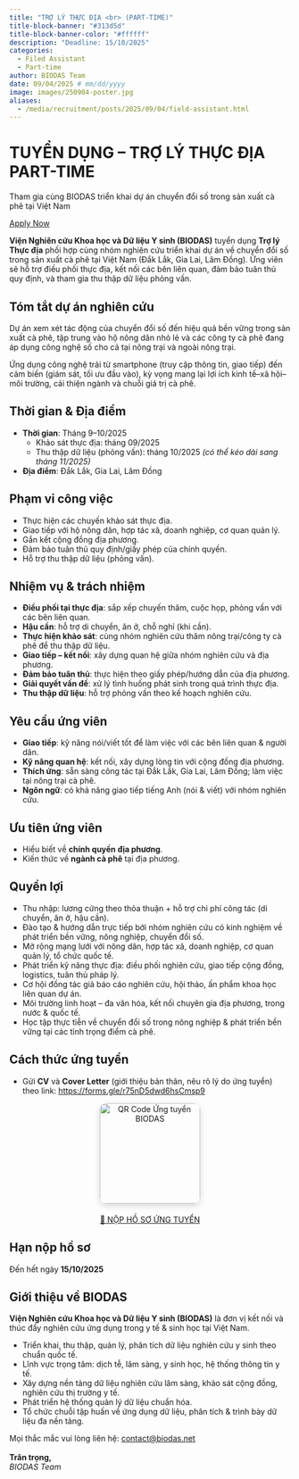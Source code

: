 ```yaml
---
title: "TRỢ LÝ THỰC ĐỊA <br> (PART-TIME)"
title-block-banner: "#313d5d"
title-block-banner-color: "#ffffff"
description: "Deadline: 15/10/2025"
categories:
  - Filed Assistant
  - Part-time
author: BIODAS Team
date: 09/04/2025 # mm/dd/yyyy
image: images/250904-poster.jpg
aliases: 
  - /media/recruitment/posts/2025/09/04/field-assistant.html
---
```




```{=html}
<!-- Gắn file CSS -->
<link rel="stylesheet" href="section-recruitment-template.css">

<body class="section-recruitment-template">

  <!-- HERO -->
  <div class="hero">
    <h1>TUYỂN DỤNG – TRỢ LÝ THỰC ĐỊA PART-TIME</h1>
    <p>Tham gia cùng BIODAS triển khai dự án chuyển đổi số trong sản xuất cà phê tại Việt Nam</p>
    <a href="#apply" class="btn-action glow">Apply Now</a>
  </div>

  <!-- MAIN -->
  <div class="layout">

    <!-- Giới thiệu -->
    <section class="slide-left">
      <p><strong>Viện Nghiên cứu Khoa học và Dữ liệu Y sinh (BIODAS)</strong> tuyển dụng <strong>Trợ lý Thực địa</strong> phối hợp cùng nhóm nghiên cứu triển khai dự án về chuyển đổi số trong sản xuất cà phê tại Việt Nam (Đắk Lắk, Gia Lai, Lâm Đồng). Ứng viên sẽ hỗ trợ điều phối thực địa, kết nối các bên liên quan, đảm bảo tuân thủ quy định, và tham gia thu thập dữ liệu phỏng vấn.</p>
    </section>

    <!-- Tóm tắt dự án -->
    <section class="slide-right">
      <h2>Tóm tắt dự án nghiên cứu</h2>
      <div class="callout callout-note">
        <p>Dự án xem xét tác động của chuyển đổi số đến hiệu quả bền vững trong sản xuất cà phê, tập trung vào hộ nông dân nhỏ lẻ và các công ty cà phê đang áp dụng công nghệ số cho cả tại nông trại và ngoài nông trại.</p>
        <p>Ứng dụng công nghệ trải từ smartphone (truy cập thông tin, giao tiếp) đến cảm biến (giám sát, tối ưu đầu vào), kỳ vọng mang lại lợi ích kinh tế–xã hội–môi trường, cải thiện ngành và chuỗi giá trị cà phê.</p>
      </div>
    </section>

    <!-- Thời gian & địa điểm -->
    <section class="slide-left">
      <h2>Thời gian & Địa điểm</h2>
      <div class="callout callout-note">
        <ul>
          <li><strong>Thời gian</strong>: Tháng 9–10/2025
            <ul>
              <li>Khảo sát thực địa: tháng 09/2025</li>
              <li>Thu thập dữ liệu (phỏng vấn): tháng 10/2025 <em>(có thể kéo dài sang tháng 11/2025)</em></li>
            </ul>
          </li>
          <li><strong>Địa điểm</strong>: Đắk Lắk, Gia Lai, Lâm Đồng</li>
        </ul>
      </div>
    </section>

    <!-- Phạm vi công việc -->
    <section class="slide-right">
      <h2>Phạm vi công việc</h2>
      <div class="callout callout-note">
        <ul>
          <li>Thực hiện các chuyến khảo sát thực địa.</li>
          <li>Giao tiếp với hộ nông dân, hợp tác xã, doanh nghiệp, cơ quan quản lý.</li>
          <li>Gắn kết cộng đồng địa phương.</li>
          <li>Đảm bảo tuân thủ quy định/giấy phép của chính quyền.</li>
          <li>Hỗ trợ thu thập dữ liệu (phỏng vấn).</li>
        </ul>
      </div>
    </section>

    <!-- Nhiệm vụ -->
    <section class="slide-left">
      <h2>Nhiệm vụ & trách nhiệm</h2>
      <div class="callout callout-note">
        <ul>
          <li><strong>Điều phối tại thực địa</strong>: sắp xếp chuyến thăm, cuộc họp, phỏng vấn với các bên liên quan.</li>
          <li><strong>Hậu cần</strong>: hỗ trợ di chuyển, ăn ở, chỗ nghỉ (khi cần).</li>
          <li><strong>Thực hiện khảo sát</strong>: cùng nhóm nghiên cứu thăm nông trại/công ty cà phê để thu thập dữ liệu.</li>
          <li><strong>Giao tiếp – kết nối</strong>: xây dựng quan hệ giữa nhóm nghiên cứu và địa phương.</li>
          <li><strong>Đảm bảo tuân thủ</strong>: thực hiện theo giấy phép/hướng dẫn của địa phương.</li>
          <li><strong>Giải quyết vấn đề</strong>: xử lý tình huống phát sinh trong quá trình thực địa.</li>
          <li><strong>Thu thập dữ liệu</strong>: hỗ trợ phỏng vấn theo kế hoạch nghiên cứu.</li>
        </ul>
      </div>
    </section>

    <!-- Yêu cầu -->
    <section class="slide-right">
      <h2>Yêu cầu ứng viên</h2>
      <div class="callout callout-note">
        <ul>
          <li><strong>Giao tiếp</strong>: kỹ năng nói/viết tốt để làm việc với các bên liên quan & người dân.</li>
          <li><strong>Kỹ năng quan hệ</strong>: kết nối, xây dựng lòng tin với cộng đồng địa phương.</li>
          <li><strong>Thích ứng</strong>: sẵn sàng công tác tại Đắk Lắk, Gia Lai, Lâm Đồng; làm việc tại nông trại cà phê.</li>
          <li><strong>Ngôn ngữ</strong>: có khả năng giao tiếp tiếng Anh (nói & viết) với nhóm nghiên cứu.</li>
        </ul>
      </div>
    </section>

    <!-- Ưu tiên -->
    <section class="slide-left">
      <h2>Ưu tiên ứng viên</h2>
      <div class="callout callout-note">
        <ul>
          <li>Hiểu biết về <strong>chính quyền địa phương</strong>.</li>
          <li>Kiến thức về <strong>ngành cà phê</strong> tại địa phương.</li>
        </ul>
      </div>
    </section>

    <!-- Quyền lợi -->
    <section class="slide-right">
      <h2>Quyền lợi</h2>
      <div class="callout callout-tip">
        <ul>
          <li>Thu nhập: lương cứng theo thỏa thuận + hỗ trợ chi phí công tác (di chuyển, ăn ở, hậu cần).</li>
          <li>Đào tạo & hướng dẫn trực tiếp bởi nhóm nghiên cứu có kinh nghiệm về phát triển bền vững, nông nghiệp, chuyển đổi số.</li>
          <li>Mở rộng mạng lưới với nông dân, hợp tác xã, doanh nghiệp, cơ quan quản lý, tổ chức quốc tế.</li>
          <li>Phát triển kỹ năng thực địa: điều phối nghiên cứu, giao tiếp cộng đồng, logistics, tuân thủ pháp lý.</li>
          <li>Cơ hội đồng tác giả báo cáo nghiên cứu, hội thảo, ấn phẩm khoa học liên quan dự án.</li>
          <li>Môi trường linh hoạt – đa văn hóa, kết nối chuyên gia địa phương, trong nước & quốc tế.</li>
          <li>Học tập thực tiễn về chuyển đổi số trong nông nghiệp & phát triển bền vững tại các tỉnh trọng điểm cà phê.</li>
        </ul>
      </div>
    </section>

    <!-- Cách thức ứng tuyển -->
    <section id="apply" class="slide-left">
      <h2>Cách thức ứng tuyển</h2>
      <div class="callout callout-tip">
        <ul>
          <li>Gửi <strong>CV</strong> và <strong>Cover Letter</strong> (giới thiệu bản thân, nêu rõ lý do ứng tuyển) theo link:  
            <a href="https://forms.gle/r75nD5dwd6hsCmsp9" target="_blank">https://forms.gle/r75nD5dwd6hsCmsp9</a></li>
        </ul>
        <div style="text-align:center; margin-top:10px;">
          <img src="images/250904-qrcode.jpeg" alt="QR Code Ứng tuyển BIODAS" width="180" style="border-radius:12px; box-shadow:0 4px 12px rgba(0,0,0,0.15);">
        </div>
        <div style="text-align:center; margin-top:20px;">
          <a href="https://forms.gle/r75nD5dwd6hsCmsp9" class="btn-action glow">📩 NỘP HỒ SƠ ỨNG TUYỂN</a>
        </div>
      </div>
    </section>

    <!-- Hạn nộp -->
    <section class="slide-right">
      <h2>Hạn nộp hồ sơ</h2>
      <div class="callout callout-important">
        Đến hết ngày <strong>15/10/2025</strong>
      </div>
    </section>

    <!-- Giới thiệu BIODAS -->
    <section class="slide-left">
      <h2>Giới thiệu về BIODAS</h2>
      <p><strong>Viện Nghiên cứu Khoa học và Dữ liệu Y sinh (BIODAS)</strong> là đơn vị kết nối và thúc đẩy nghiên cứu ứng dụng trong y tế & sinh học tại Việt Nam.</p>
      <div class="callout callout-note">
        <ul>
          <li>Triển khai, thu thập, quản lý, phân tích dữ liệu nghiên cứu y sinh theo chuẩn quốc tế.</li>
          <li>Lĩnh vực trọng tâm: dịch tễ, lâm sàng, y sinh học, hệ thống thông tin y tế.</li>
          <li>Xây dựng nền tảng dữ liệu nghiên cứu lâm sàng, khảo sát cộng đồng, nghiên cứu thị trường y tế.</li>
          <li>Phát triển hệ thống quản lý dữ liệu chuẩn hóa.</li>
          <li>Tổ chức chuỗi tập huấn về ứng dụng dữ liệu, phân tích & trình bày dữ liệu đa nền tảng.</li>
        </ul>
      </div>
    </section>

    <!-- Footer -->
    <div class="footer-note">
      Mọi thắc mắc vui lòng liên hệ: <a href="mailto:contact@biodas.net">contact@biodas.net</a><br><br>
      <strong>Trân trọng,</strong><br>
      <em>BIODAS Team</em>
    </div>
  </div>

<!-- Gắn file JS -->
<script src="section-recruitment-template.js"></script>
</body>

```